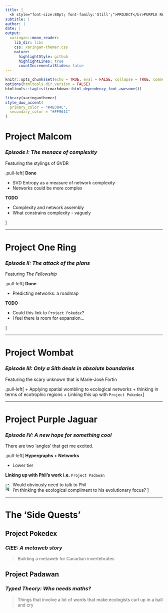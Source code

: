 ```yaml
---
title: |
  <h style="font-size:80pt; font-family:'Still';">PROJECT</br>PURPLE RAIN</h>
subtitle: | 
author: |
date: |
output:
  xaringan::moon_reader:
    lib_dir: libs
    css: xaringan-themer.css
    nature:
      highlightStyle: github
      highlightLines: true
      countIncrementalSlides: false
---
```


```r
knitr::opts_chunk$set(echo = TRUE, eval = FALSE, collapse = TRUE, comment = ">")
options(htmltools.dir.version = FALSE)
htmltools::tagList(rmarkdown::html_dependency_font_awesome())
```

```r
library(xaringanthemer)
style_duo_accent(
  primary_color = "#4B384C",
  secondary_color = "#FF961C"
)
```

# Project Malcom

### *Episode I: The menace of complexity*

Featuring the stylings of GVDR

.pull-left[
**Done**

+ SVD Entropy as a measure of network complexity
+ Networks could be more complex

**TODO**

+ Complexity and network assembly
+ What constrains complexity - vaguely

]

<span 
  style="
  margin-left:0%; 
  position: absolute; 
  top: 40%">
  <img src="img/wombat.png" width="80%" />
</span>

---

# Project One Ring

### *Episode II: The attack of the plans*

Featuring *The Fellowship*

.pull-left[
**Done**

+ Predicting networks: a roadmap

**TODO**
 
+ Could this link to `Project Pokedex`?
+ I feel there is room for expansion...
 
]

<span 
  style="
  margin-left:0%; 
  position: absolute; 
  top: 40%">
  <img src="img/wombat.png" width="80%" />
</span>

---

# Project Wombat

### *Episode III: Only a Sith deals in absolute boundaries*

Featuring the scary unknown that is Marie-José Fortin

.pull-left[
+ Applying spatial wombling to ecological networks
+ thinking in terms of ecotrophic regions
+ Linking this up with `Project Pokedex`
]

<span 
  style="
  margin-left:0%; 
  position: absolute; 
  top: 40%">
  <img src="img/wombat.png" width="80%" />
</span>

---

# Project Purple Jaguar

### *Episode IV: A new hope for something cool*

There are two 'angles' that get me excited.

.pull-left[
**Hypergraphs + Networks**

+ Lower tier

**Linking up with Phil's work** **i.e.** `Project Padawan`

+ Would obviously need to talk to Phil
+ I'm thinking the ecological compliment to his evolutionary focus?
]

<span 
  style="
  margin-left:0%; 
  position: absolute; 
  top: 40%">
  <img src="img/wombat.png" width="80%" />
</span>

---

# The 'Side Quests'

## Project Pokedex

### *CIEE: A metaweb story*

> Building a metaweb for Canadian invertebrates

## Project Padawan

### *Typed Theory: Who needs maths?*

> Things that involve a lot of words that make ecologists curl up in a ball and cry
